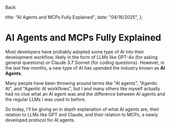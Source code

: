 
<BackLink href="/blog">Back</BackLink>

  title: "AI Agents and MCPs Fully Explained",
  date: "04/16/2025",
};

# AI Agents and MCPs Fully Explained

<PostDateRenderer date="04/16/2025" />

Most developers have probably adopted some type of AI into their development workflow, likely in the form of LLMs like GPT-4o (for asking general questions) or Claude 3.7 Sonnet (for coding questions). However, in the last few months, a new type of AI has upended the industry known as **AI Agents**.

Many people have been throwing around terms like "AI agents", "Agentic AI", and "Agentic AI workflows", but I and many others like myself actually had no clue what an AI agent was and the difference between AI agents and the regular LLMs I was used to before.

So today, I'll be giving an in depth explanation of what AI agents are, their relation to LLMs like GPT and Claude, and their relation to MCPs, a newly developed protocol for AI agents.

